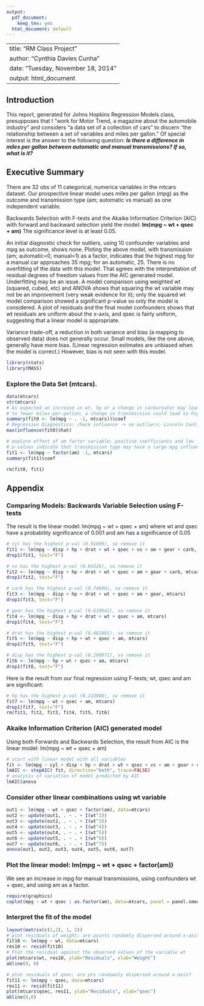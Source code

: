 ```yaml
---
output:
  pdf_document:
    keep_tex: yes
  html_document: default
---
```

---
title: "RM Class Project"
author: "Cynthia Davies Cunha"
date: "Tuesday, November 18, 2014"
output: html_document
--- 
## Introduction
This report, generated for Johns Hopkins Regression Models class, presupposes that I "work for Motor Trend, a magazine about the automobile industry" and considers "a data set of a collection of cars" to discern "the relationship between a set of variables and miles per gallon."  Of special interest is the answer to the following question:
<b><i>Is there a difference in miles per gallon between automatic and manual transmissions?  If so, what is it? </i></b>
 
## Executive Summary
There are 32 obs of 11 categorical, numerica variables in the mtcars dataset.  Our prospective linear model uses miles per gallon (mpg) as the outcome and transmission type (am; automatic vs manual) as one independent variable.

Backwards Selection with F-tests and the Akaike Information Criterion (AIC) with forward and backward selection yield the model:
<b>lm(mpg ~ wt + qsec + am)</b>  The significance level is at least 0.05.

An initial diagnostic check for outliers, using 10 confounder variables and mpg as outcome, shows none. Ploting the above model, with transmission (am; automatic=0, manual=1) as a factor, indicates that the highest mpg for a manual car approaches 35 mpg; for an automatic, 25.  There is no overfitting of the data with this model. That agrees with the interpretation of residual degrees of freedom values from the AIC generated model.  Underfitting may be an issue.  A model comparison using weighted wt (squared, cubed, etc) and ANOVA shows that squaring the wt variable may not be an improvement (very weak evidence for it); only the squared wt model comparison showed a significant p-value so only the model is considered.  A plot of residuals and the final model confounders shows that wt residuals are uniform about the x-axis, and qsec is fairly uniform, suggesting that a linear model is appropriate.

Variance trade-off, a reduction in both variance and bias (a mapping to observed data) does not generally occur. Small models, like the one above, generally have more bias. (Linear regression estimates are unbiased when the model is correct.)  However, bias is not seen with this model.

```r
library(stats)
library(MASS)
```
### Explore the Data Set (mtcars).  
```r
data(mtcars)
str(mtcars)
# As expected an increase in wt, hp or a change in carbureator may lead
# to fewer miles-per-gallon; a change in transmission could lead to higher
summary(fit0 <- lm(mpg ~ . -1, mtcars))$coef
# Regression Diagnostics: check influence -> no outliers; Lincoln Continental (max hat)
max(influence(fit0)$hat)

# explore effect of am factor variable; positive coefficients and low 
# p-values indicate that transmission type may have a large mpg influence 
fit1 <- lm(mpg ~ factor(am) -1, mtcars)
summary(fit1)$coef

rm(fit0, fit1)
```
## Appendix
### Comparing Models: Backwards Variable Selection using F-tests
The result is the linear model: lm(mpg ~ wt + qsec + am) where wt and qsec
have a probability significance of 0.001 and am has a significance of 0.05
```r
# cyl has the highest p-val (0.91609), so remove it
fit1 <- lm(mpg ~ disp + hp + drat + wt + qsec + vs + am + gear + carb, mtcars)
drop1(fit1, test="F")

# vs has the highest p-val (0.84326), so remove it
fit2 <- lm(mpg ~ disp + hp + drat + wt + qsec + am + gear + carb, mtcars)
drop1(fit2, test="F")

# carb has the highest p-val (0.74696), so remove it
fit3 <- lm(mpg ~ disp + hp + drat + wt + qsec + am + gear, mtcars)
drop1(fit3, test="F")

# gear has the highest p-val (0.619641), so remove it
fit4 <- lm(mpg ~ disp + hp + drat + wt + qsec + am, mtcars)
drop1(fit4, test="F")

# drat has the highest p-val (0.462401), so remove it
fit5 <- lm(mpg ~ disp + hp + wt + qsec + am, mtcars)
drop1(fit5, test="F")

# disp has the highest p-val (0.298971), so remove it
fit6 <- lm(mpg ~ hp + wt + qsec + am, mtcars)
drop1(fit6, test="F")
```
Here is the result from our final regression using F-tests; wt, qsec and am are significant:
```r
# hp has the highest p-val (0.223088), so remove it
fit7 <- lm(mpg ~ wt + qsec + am, mtcars)
drop1(fit7, test="F")
rm(fit1, fit2, fit3, fit4, fit5, fit6)
```
### Akaike Information Criterion (AIC) generated model
Using both Forwards and Backwards Selection, the result from AIC is the linear model:   lm(mpg ~ wt + qsec + am) 
```r
# start with linear model with all variables
fit <- lm(mpg ~ cyl + disp + hp + drat + wt + qsec + vs + am + gear + carb, mtcars)
lmAIC <- stepAIC( fit, direction="both", trace=FALSE)
# analysis of variation of model predicted by AIC
lmAIC$anova
```
### Consider other linear combinations using wt variable
```r
out1 <- lm(mpg ~ wt + qsec + factor(am), data=mtcars)
out2 <- update(out1, . ~ . + I(wt^2))
out3 <- update(out2, . ~ . + I(wt^3))
out4 <- update(out3, . ~ . + I(wt^4))
out5 <- update(out4, . ~ . + I(wt^5))
out6 <- update(out5, . ~ . + I(wt^6))
out7 <- update(out6, . ~ . + I(wt^7))
anova(out1, out2, out3, out4, out5, out6, out7)
```
### Plot the linear model: lm(mpg ~ wt + qsec + factor(am))
We see an increase in mpg for manual transmissions, using confounders wt  + qsec, and using am as a factor.
```r
require(graphics)
coplot(mpg ~ wt + qsec | as.factor(am), data=mtcars, panel = panel.smooth, rows = 1)
``` 

### Interpret the fit of the model
```r
layout(matrix(c(1,2), 1, 2))
# plot residuals of weight; are points randomly dispersed around x-axis?
fit10 <- lm(mpg ~ wt, data=mtcars) 
res10 <- resid(fit10)
# Plot the residual against the observed values of the variable wt
plot(mtcars$wt, res10, ylab="Residuals", xlab="Weight") 
abline(0, 0)                 

# plot residuals of qsec; are pts randownly dispersed around x-axis?
fit11 <- lm(mpg ~ qsec, data=mtcars)
res11 <- resid(fit11)
plot(mtcars$qsec, res11, ylab="Residuals", xlab="qsec")
abline(0,0)
```